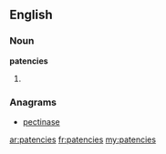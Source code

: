 ==English==

===Noun===
'''patencies'''

# {{plural of|patency}}

===Anagrams===
* [[pectinase#English|pectinase]]

[[ar:patencies]]
[[fr:patencies]]
[[my:patencies]]